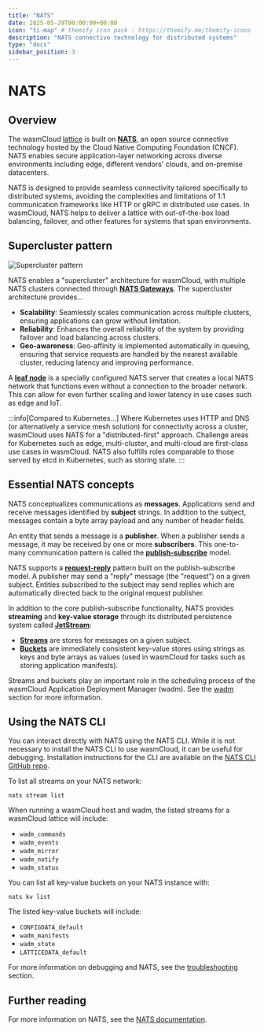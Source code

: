 ```yaml
---
title: "NATS"
date: 2025-05-29T00:00:00+00:00
icon: "ti-map" # themify icon pack : https://themify.me/themify-icons
description: "NATS connective technology for distributed systems"
type: "docs"
sidebar_position: 3
---
```


# NATS

## Overview

The wasmCloud [lattice](/docs/concepts/lattice) is built on [**NATS**](https://nats.io/), an open source connective technology hosted by the Cloud Native Computing Foundation (CNCF). NATS enables secure application-layer networking across diverse environments including edge, different vendors' clouds, and on-premise datacenters. 

NATS is designed to provide seamless connectivity tailored specifically to distributed systems, avoiding the complexities and limitations of 1:1 communication frameworks like HTTP or gRPC in distributed use cases. In wasmCloud, NATS helps to deliver a lattice with out-of-the-box load balancing, failover, and other features for systems that span environments.

## Supercluster pattern 

![Supercluster pattern](../../../static/img/supercluster.png)

NATS enables a "supercluster" architecture for wasmCloud, with multiple NATS clusters connected through [**NATS Gateways**](https://docs.nats.io/running-a-nats-service/configuration/gateways#gateways). The supercluster architecture provides...

* **Scalability**: Seamlessly scales communication across multiple clusters, ensuring applications can grow without limitation.
* **Reliability**: Enhances the overall reliability of the system by providing failover and load balancing across clusters.
* **Geo-awareness**: Geo-affinity is implemented automatically in queuing, ensuring that service requests are handled by the nearest available cluster, reducing latency and improving performance.

A **[leaf node](https://docs.nats.io/running-a-nats-service/configuration/leafnodes)** is a specially configured NATS server that creates a local NATS network that functions even without a connection to the broader network. This can allow for even further scaling and lower latency in use cases such as edge and IoT. 

:::info[Compared to Kubernetes...]
Where Kubernetes uses HTTP and DNS (or alternatively a service mesh solution) for connectivity across a cluster, wasmCloud uses NATS for a "distributed-first" approach. Challenge areas for Kubernetes such as edge, multi-cluster, and multi-cloud are first-class use cases in wasmCloud. NATS also fulfills roles comparable to those served by etcd in Kubernetes, such as storing state.
:::

## Essential NATS concepts

NATS conceptualizes communications as **messages**. Applications send and receive messages identified by **subject** strings. In addition to the subject, messages contain a byte array payload and any number of header fields.

An entity that sends a message is a **publisher**. When a publisher sends a message, it may be received by one or more **subscribers**. This one-to-many communication pattern is called the [**publish-subscribe**](https://docs.nats.io/nats-concepts/core-nats/pubsub) model.

NATS supports a **[request-reply](https://docs.nats.io/nats-concepts/core-nats/reqreply)** pattern built on the publish-subscribe model. A publisher may send a "reply" message (the "request") on a given subject. Entities subscribed to the subject may send replies which are automatically directed back to the original request publisher. 

In addition to the core publish-subscribe functionality, NATS provides **streaming** and **key-value storage** through its distributed persistence system called **[JetStream](https://docs.nats.io/nats-concepts/jetstream)**:

* **[Streams](https://docs.nats.io/nats-concepts/jetstream/streams)** are stores for messages on a given subject.
* **[Buckets](https://docs.nats.io/nats-concepts/jetstream/key-value-store)** are immediately consistent key-value stores using strings as keys and byte arrays as values (used in wasmCloud for tasks such as storing application manifests).

Streams and buckets play an important role in the scheduling process of the wasmCloud Application Deployment Manager (wadm). See the [wadm](/docs/ecosystem/wadm/) section for more information.

## Using the NATS CLI

You can interact directly with NATS using the NATS CLI. While it is not necessary to install the NATS CLI to use wasmCloud, it can be useful for debugging. Installation instructions for the CLI are available on the [NATS CLI GitHub repo](https://github.com/nats-io/natscli). 

To list all streams on your NATS network:

```shell
nats stream list
```

When running a wasmCloud host and wadm, the listed streams for a wasmCloud lattice will include:

* `wadm_commands`
* `wadm_events`
* `wadm_mirror`
* `wadm_notify`
* `wadm_status`

You can list all key-value buckets on your NATS instance with:

```shell
nats kv list
```

The listed key-value buckets will include:

* `CONFIGDATA_default`
* `wadm_manifests`
* `wadm_state`
* `LATTICEDATA_default`

For more information on debugging and NATS, see the [troubleshooting](/docs/developer/debugging/host#clear-nats-streams-and-buckets) section.  

## Further reading

For more information on NATS, see the [NATS documentation](https://docs.nats.io/).